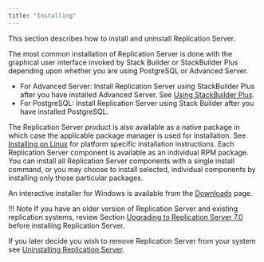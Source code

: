 ```yaml
---
title: "Installing"
---
```


<div id="installation" class="registered_link"></div>

This section describes how to install and uninstall Replication Server.

The most common installation of Replication Server is done with the graphical user interface invoked by Stack Builder or StackBuilder Plus depending upon whether you are using PostgreSQL or Advanced Server.

-   For Advanced Server: Install Replication Server using StackBuilder Plus after you have installed Advanced Server. See [Using StackBuilder Plus](/epas/latest/epas_inst_windows/03_installing_advanced_server_with_the_interactive_installer/03_using_stackbuilder_plus/).
-   For PostgreSQL: Install Replication Server using Stack Builder after you have installed PostgreSQL.

The Replication Server product is also available as a native package in which case the applicable package manager is used for installation. See [Installing on Linux](03_installing_rpm_package) for platform specific installation instructions. Each Replication Server component is available as an individual RPM package. You can install all Replication Server components with a single install command, or you may choose to install selected, individual components by installing only those particular packages. 

An interactive installer for Windows is available from the [Downloads](https://www.enterprisedb.com/software-downloads-postgres#replication-server) page.

!!! Note
    If you have an older version of Replication Server and existing replication systems, review Section [Upgrading to Replication Server 7.0](../10_appendix/02_upgrading_to_xdb6_2/#upgrading_to_xdb6_2) before installing Replication Server.

If you later decide you wish to remove Replication Server from your system see [Uninstalling Replication Server](06_uninstalling_xdb_replication_server).


